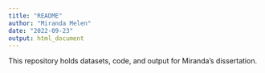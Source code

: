 ```yaml
---
title: "README"
author: "Miranda Melen"
date: "2022-09-23"
output: html_document
---
```


This repository holds datasets, code, and output for Miranda's dissertation.